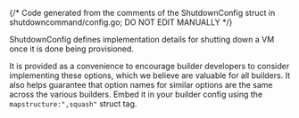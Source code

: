 {/* Code generated from the comments of the ShutdownConfig struct in shutdowncommand/config.go; DO NOT EDIT MANUALLY */}

ShutdownConfig defines implementation details for shutting down a VM once it
is done being provisioned.

It is provided as a convenience to encourage builder developers to
consider implementing these options, which we believe are valuable for all
builders. It also helps guarantee that option names for similar options
are the same across the various builders. Embed it in your builder config
using the `mapstructure:",squash"` struct tag.
